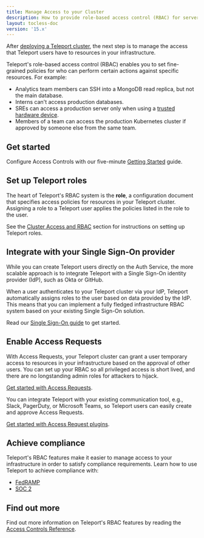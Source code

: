 ```yaml
---
title: Manage Access to your Cluster
description: How to provide role-based access control (RBAC) for servers, databases, Kubernetes clusters, and other resources in your infrastructure
layout: tocless-doc
version: '15.x'
---
```


After [deploying a Teleport cluster](/deploy-a-cluster/introduction), the
next step is to manage the access that Teleport users have to resources in your
infrastructure.

Teleport's role-based access control (RBAC) enables you to set fine-grained
policies for who can perform certain actions against specific resources. For
example:

- Analytics team members can SSH into a MongoDB read replica, but not the main
  database.
- Interns can't access production databases.
- SREs can access a production server only when using a [trusted hardware
  device](/access-controls/device-trust/guide).
- Members of a team can access the production Kubernetes cluster if approved by
  someone else from the same team.

## Get started

Configure Access Controls with our five-minute [Getting
Started](/access-controls/getting-started) guide.

## Set up Teleport roles

The heart of Teleport's RBAC system is the **role**, a configuration document
that specifies access policies for resources in your Teleport cluster.
Assigning a role to a Teleport user applies the policies listed in the role to
the user.

See the [Cluster Access and RBAC](/access-controls/guides) section for instructions on
setting up Teleport roles.

## Integrate with your Single Sign-On provider

While you can create Teleport users directly on the Auth Service, the more
scalable approach is to integrate Teleport with a Single Sign-On identity
provider (IdP), such as Okta or GitHub.

When a user authenticates to your Teleport cluster via your IdP, Teleport
automatically assigns roles to the user based on data provided by the IdP. This
means that you can implement a fully fledged infrastructure RBAC system based on
your existing Single Sign-On solution.

Read our [Single Sign-On guide](/access-controls/sso) to get started.

## Enable Access Requests

With Access Requests, your Teleport cluster can grant a user temporary access to
resources in your infrastructure based on the approval of other users. You can
set up your RBAC so all privileged access is short lived, and there are no
longstanding admin roles for attackers to hijack.

[Get started with Access Requests](/access-controls/access-requests).

You can integrate Teleport with your existing communication tool, e.g., Slack,
PagerDuty, or Microsoft Teams, so Teleport users can easily create and approve
Access Requests.

[Get started with Access Request plugins](/access-controls/access-request-plugins/index).

## Achieve compliance

Teleport's RBAC features make it easier to manage access to your infrastructure
in order to satisfy compliance requirements. Learn how to use Teleport to
achieve compliance with:

- [FedRAMP](/access-controls/compliance-frameworks/fedramp)
- [SOC 2](/access-controls/compliance-frameworks/soc2)

## Find out more

Find out more information on Teleport's RBAC features by reading the [Access
Controls Reference](/access-controls/reference).
